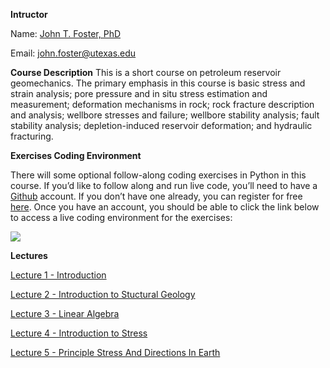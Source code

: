 **Intructor**

Name: [John T. Foster, PhD](https://johnfoster.pge.utexas.edu)  

Email: [john.foster@utexas.edu](mailto:john.foster@utexas.edu)

**Course Description** This is a short course on petroleum reservoir geomechanics.  The primary emphasis in this course is basic stress and strain analysis; pore pressure and in situ stress estimation and measurement; deformation mechanisms in rock; rock fracture description and analysis; wellbore stresses and failure; wellbore stability analysis; fault stability analysis; depletion-induced reservoir deformation; and hydraulic fracturing.

**Exercises Coding Environment**

There will some optional follow-along coding exercises in Python in this course.  If you'd like to follow along and run live code, you'll need to have a [Github](https://github.com) account.  If you don't have one already, you can register for free [here](https://github.com/register).  Once you have an account, you should be able to click the link below to access a live coding environment for the exercises:

[![](https://github.com/codespaces/badge.svg)](https://codespaces.new/johnfoster-pge-utexas/GeomechanicsShortcourse/tree/exercises?quickstart=1)

**Lectures**

[Lecture 1 - Introduction](./slides/Lecture1-Introduction_Petroleum_Geomechanics.qmd)

[Lecture 2 - Introduction to Stuctural Geology](./slides/Lecture2-Introduction_Structural_Geology.qmd)

[Lecture 3 - Linear Algebra](./slides/Lecture3-Linear_Algebra.qmd)

[Lecture 4 - Introduction to Stress](./slides/Lecture4-Introduction_to_Stress.qmd)

[Lecture 5 - Principle Stress And Directions In Earth](./slides/Lecture5-PrincipleStressAndDirectionsInEarth.qmd)

